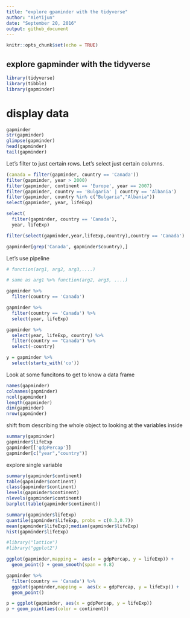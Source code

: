 ```yaml
---
title: "explore gpaminder with the tidyverse"
author: "XieYijun"
date: "September 20, 2016"
output: github_document
---
```


```r
knitr::opts_chunk$set(echo = TRUE)
```

## explore gapminder with the tidyverse

```r
library(tidyverse)
library(tibble)
library(gapminder)
```

# display data

```r
gapminder
str(gapminder)
glimpse(gapminder)
head(gapminder)
tail(gapminder)
```

Let's filter to just certain rows. Let's select just certain columns.

```r
(canada = filter(gapminder, country == 'Canada'))
filter(gapminder, year > 2000)
filter(gapminder, continent == 'Europe', year == 2007)
filter(gapminder, country == 'Bulgaria' | country == 'Albania')
filter(gapminder, country %in% c("Bulgaria","Albania"))
select(gapminder, year, lifeExp)

select(
  filter(gapminder, country == 'Canada'), 
  year, lifeExp)

filter(select(gapminder,year,lifeExp,country),country == 'Canada')

gapminder[grep('Canada', gapminder$country),]
```


Let's use pipeline
```r
# function(arg1, arg2, arg3,....)

# same as arg1 %>% function(arg2, arg3, ....)

gapminder %>% 
  filter(country == 'Canada')

gapminder %>% 
  filter(country == 'Canada') %>% 
  select(year, lifeExp)

gapminder %>% 
  select(year, lifeExp, country) %>% 
  filter(country == "Canada") %>% 
  select(-country)

y = gapminder %>% 
  select(starts_with('co'))
```


Look at some funcitons to get to know a data frame

```r
names(gapminder)
colnames(gapminder)
ncol(gapminder)
length(gapminder)
dim(gapminder)
nrow(gapminder)
```

shift from describing the whole object to looking at the variables inside

```r
summary(gapminder)
gapminder$lifeExp
gapminder[['gdpPercap']]
gapminder[c("year","country")]
```

explore single variable

```r
summary(gapminder$continent)
table(gapminder$continent)
class(gapminder$continent)
levels(gapminder$continent)
nlevels(gapminder$continent)
barplot(table(gapminder$continent))

summary(gapminder$lifeExp)
quantile(gapminder$lifeExp, probs = c(0.3,0.7))
mean(gapminder$lifeExp);median(gapminder$lifeExp)
hist(gapminder$lifeExp)
```

```r
#library("lattice")
#library("ggplot2")

ggplot(gapminder,mapping =  aes(x = gdpPercap, y = lifeExp)) +
  geom_point() + geom_smooth(span = 0.8)

gapminder %>% 
  filter(country == 'Canada') %>% 
  ggplot(gapminder,mapping =  aes(x = gdpPercap, y = lifeExp)) +
  geom_point()

p = ggplot(gapminder, aes(x = gdpPercap, y = lifeExp))
p + geom_point(aes(color = continent))

```

